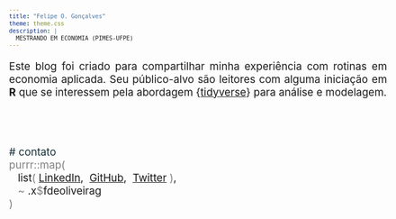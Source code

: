 ```yaml
---
title: "Felipe O. Gonçalves"
theme: theme.css
description: |
  MESTRANDO EM ECONOMIA (PIMES-UFPE)
---
```

<style type='text/css'>
body{font-size: 14pt;}
td{font-size: 16px;}
code.r{font-size: 14px;}
pre{font-size: 12px;}
</style>

<p style="text-align: justify;">Este blog foi criado para compartilhar minha experiência com rotinas em economia aplicada. Seu público-alvo são leitores com alguma iniciação em **R** que se interessem pela abordagem {[tidyverse](https://www.tidyverse.org/)} para análise e modelagem.</p>
</br></br>

<span style='color: #183139'># contato</span></br>
<span style='color: gray'>purrr::map(</span></br>
\ \ \ list<span style='color: gray'>(</span>\ [LinkedIn](https://www.linkedin.com/in/fdeoliveirag/),\  [GitHub](https://github.com/fdeoliveirag/),\  [Twitter](https://twitter.com/fdeoliveirag)<span style='color: gray'>\ )</span>,</br>
\ \ \ <span style='color: gray'>~</span> .x<span style='color: gray'>$</span>fdeoliveirag</br>
<span style='color: gray'>)</span>